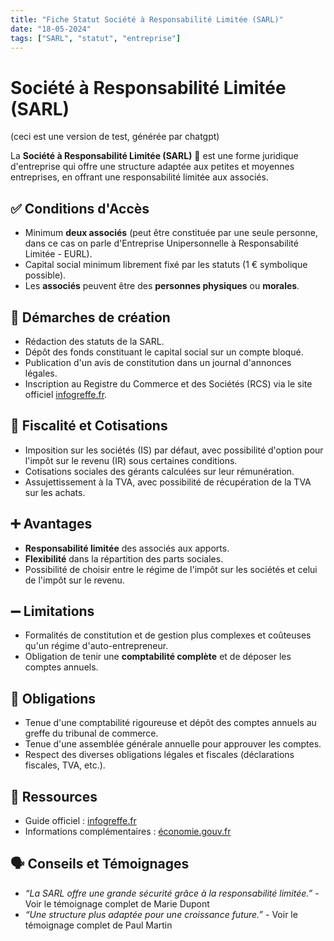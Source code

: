 ```yaml
---
title: "Fiche Statut Société à Responsabilité Limitée (SARL)"
date: "18-05-2024"
tags: ["SARL", "statut", "entreprise"]
---
```


# Société à Responsabilité Limitée (SARL)

(ceci est une version de test, générée par chatgpt)

La **Société à Responsabilité Limitée (SARL)** 🏢 est une forme juridique d'entreprise qui offre une structure adaptée aux petites et moyennes entreprises, en offrant une responsabilité limitée aux associés.

## ✅ Conditions d'Accès

- Minimum **deux associés** (peut être constituée par une seule personne, dans ce cas on parle d'Entreprise Unipersonnelle à Responsabilité Limitée - EURL).
- Capital social minimum librement fixé par les statuts (1 € symbolique possible).
- Les **associés** peuvent être des **personnes physiques** ou **morales**.

## 📜 Démarches de création

- Rédaction des statuts de la SARL.
- Dépôt des fonds constituant le capital social sur un compte bloqué.
- Publication d'un avis de constitution dans un journal d'annonces légales.
- Inscription au Registre du Commerce et des Sociétés (RCS) via le site officiel [infogreffe.fr](https://www.infogreffe.fr/).

## 🤑 Fiscalité et Cotisations

- Imposition sur les sociétés (IS) par défaut, avec possibilité d'option pour l'impôt sur le revenu (IR) sous certaines conditions.
- Cotisations sociales des gérants calculées sur leur rémunération.
- Assujettissement à la TVA, avec possibilité de récupération de la TVA sur les achats.

## ➕ Avantages

- **Responsabilité limitée** des associés aux apports.
- **Flexibilité** dans la répartition des parts sociales.
- Possibilité de choisir entre le régime de l'impôt sur les sociétés et celui de l'impôt sur le revenu.

## ➖ Limitations

- Formalités de constitution et de gestion plus complexes et coûteuses qu'un régime d'auto-entrepreneur.
- Obligation de tenir une **comptabilité complète** et de déposer les comptes annuels.

## 🚓 Obligations

- Tenue d'une comptabilité rigoureuse et dépôt des comptes annuels au greffe du tribunal de commerce.
- Tenue d'une assemblée générale annuelle pour approuver les comptes.
- Respect des diverses obligations légales et fiscales (déclarations fiscales, TVA, etc.).

## 🛜 Ressources

- Guide officiel : [infogreffe.fr](https://www.infogreffe.fr/)
- Informations complémentaires : [économie.gouv.fr](https://www.economie.gouv.fr/entreprises/societe-responsabilite-limitee-sarl)

## 🗣️ Conseils et Témoignages

- _“La SARL offre une grande sécurité grâce à la responsabilité limitée.”_ - Voir le témoignage complet de Marie Dupont
- _“Une structure plus adaptée pour une croissance future.”_ - Voir le témoignage complet de Paul Martin
